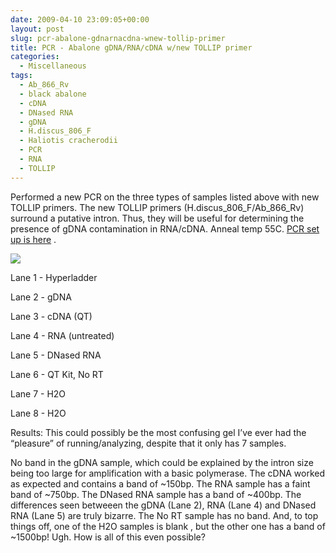 ```yaml
---
date: 2009-04-10 23:09:05+00:00
layout: post
slug: pcr-abalone-gdnarnacdna-wnew-tollip-primer
title: PCR - Abalone gDNA/RNA/cDNA w/new TOLLIP primer
categories:
  - Miscellaneous
tags:
  - Ab_866_Rv
  - black abalone
  - cDNA
  - DNased RNA
  - gDNA
  - H.discus_806_F
  - Haliotis cracherodii
  - PCR
  - RNA
  - TOLLIP
---
```


Performed a new PCR on the three types of samples listed above with new TOLLIP primers. The new TOLLIP primers (H.discus_806_F/Ab_866_Rv) surround a putative intron. Thus, they will be useful for determining the presence of gDNA contamination in RNA/cDNA. Anneal temp 55C. [PCR set up is here](https://eagle.fish.washington.edu/Arabidopsis/Notebook%20Workup%20Files/20090410-02.jpg) .

![](https://eagle.fish.washington.edu/Arabidopsis/20090413-01.JPG)

Lane 1 - Hyperladder

Lane 2 - gDNA

Lane 3 - cDNA (QT)

Lane 4 - RNA (untreated)

Lane 5 - DNased RNA

Lane 6 - QT Kit, No RT

Lane 7 - H2O

Lane 8 - H2O

Results: This could possibly be the most confusing gel I've ever had the "pleasure" of running/analyzing, despite that it only has 7 samples.

No band in the gDNA sample, which could be explained by the intron size being too large for amplification with a basic polymerase. The cDNA worked as expected and contains a band of ~150bp. The RNA sample has a faint band of ~750bp. The DNased RNA sample has a band of ~400bp. The differences seen betweeen the gDNA (Lane 2), RNA (Lane 4) and DNased RNA (Lane 5) are truly bizarre. The No RT sample has no band. And, to top things off, one of the H2O samples is blank , but the other one has a band of ~1500bp! Ugh. How is all of this even possible?
